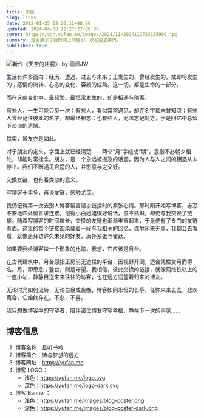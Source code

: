 ```yaml
---
title: 友链
slug: links
date: 2012-01-25 02:20:11+08:00
updated: 2024-04-08 12:27:27+08:00
cover: https://cdn.yufan.me/images/2024/11/2024112723135900.jpg
summary: 这里展示了我的网上邻居们，欢迎前去串门。
published: true
---
```


![新作《天空的翅膀》 by 画师JW](https://cdn.yufan.me/images/2024/11/2024112723183300.jpg)

<MusicPlayer id={2132460283} />

生活有许多面向：经历、遭遇、过去与未来；正发生的、曾经发生的，或即将发生的；感情的流转、心态的变化、容颜的成熟。这一切，都是生命的一部分。

而在这些变化中，最频繁、最恒常发生的，却是相遇与别离。

有些人，一生可能只见一次；有些人，看似常常遇见，却连名字都未曾知晓；有些人曾经记住彼此的名字，却最终相忘；也有些人，无法忘记对方，于是回忆中总留下淡淡的遗憾。

其实，博友亦是如此。

对于朋友的定义，字面上就已经清楚——两个“月”字组成“朋”，意指不必朝夕相处，却能时常挂念。朋友，是一个永远被提及的话题，因为人与人之间的相遇从未停止。我们不断遇见合适的人，并愿意与之交好。

交换友链，也有着类似的意义。

写博客十年多，再谈友链，感触尤深。

我仍记得第一次去别人博客留言请求链接时的紧张心情。那时刚开始写博客，忐忑不安地四处留言求连接。记得小白姐姐很好说话，虽不熟识，却仍与我交换了链接。随着写博客的时间增长，交换的友链也渐渐丰富起来，于是便有了专门的友链页面。这里的每个链接都承载着一段与我相关的回忆，偶尔闲来无事，我都会去看看，就像是拜访许久未见的好友，满怀紧张与雀跃。

如果要我给博客做一个形象的比喻，我想，它应该是月台。

在古代建筑中，月台原指正房前无遮拦的平台，因视野开阔，适合凭栏赏月而得名。月，即思念；登台，则是守望。我相信，彼此交换的链接，就像网络铁轨上的一座小站，静静目送来来往往的访客，也在远方遥望着归来的博友。

无论时光如何流转，无论白昼或夜晚，博客如同永恒的长亭，任你来来去去，悲欢离合，它始终存在。不悲，不喜。

我只想做博客中的守望者，陪伴诸位博友守望幸福，静候下一次的再见……

## 博客信息

1. 博客名称：且听书吟
2. 博客简介：诗与梦想的远方
3. 博客网址：https://yufan.me
4. 博客 LOGO：
    * 浅色：<a href="https://yufan.me/logo.svg" target="_blank">https://yufan.me/logo.svg</a>
    * 深色：<a href="https://yufan.me/logo-dark.svg" target="_blank">https://yufan.me/logo-dark.svg</a>
5. 博客 Banner：
    * 浅色：<a href="https://yufan.me/images/blog-poster.png" target="_blank">https://yufan.me/images/blog-poster.png</a>
    * 深色：<a href="https://yufan.me/images/blog-poster-dark.png" target="_blank">https://yufan.me/images/blog-poster-dark.png</a>

<Friends />
